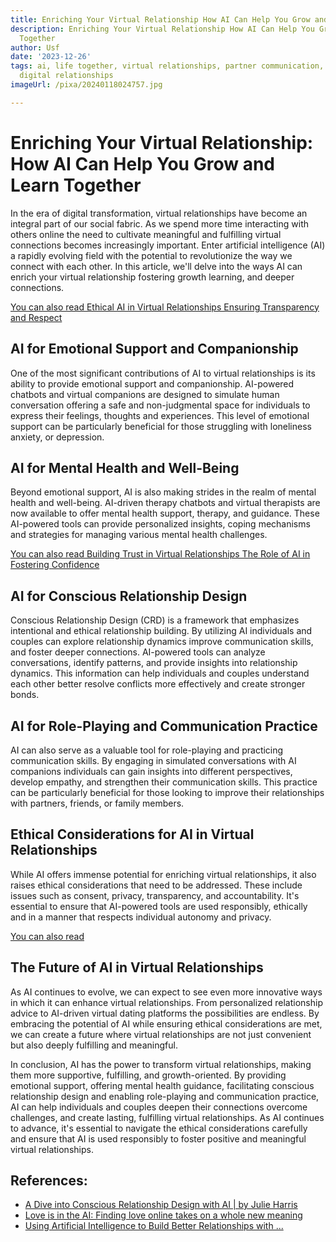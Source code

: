 ```yaml
---
title: Enriching Your Virtual Relationship How AI Can Help You Grow and Learn Together
description: Enriching Your Virtual Relationship How AI Can Help You Grow and Learn
  Together
author: Usf
date: '2023-12-26'
tags: ai, life together, virtual relationships, partner communication, digital bonding,
  digital relationships
imageUrl: /pixa/20240118024757.jpg

---
```

# Enriching Your Virtual Relationship: How AI Can Help  You Grow and  Learn Together

In the era of digital transformation, virtual relationships have become an integral  part of our social fabric. As we spend more time interacting with others online the need to  cultivate meaningful and fulfilling virtual connections becomes increasingly important. Enter artificial intelligence (AI) a rapidly evolving field with the potential to revolutionize the way we connect with  each other. In this article, we'll delve into the ways AI can enrich your virtual relationship fostering growth learning, and deeper connections.

[You can also read Ethical AI  in  Virtual Relationships Ensuring Transparency and  Respect](Ethical%20AI%20in%20Virtual%20Relationships%20Ensuring%20Transparency%20and%20Respect)


## AI for Emotional Support and  Companionship

One of the most significant contributions of AI to virtual relationships is its ability to  provide emotional support and companionship.  AI-powered chatbots  and virtual companions  are designed  to simulate human conversation offering a safe and non-judgmental space for individuals to express their  feelings, thoughts and experiences. This level of emotional  support can be particularly beneficial for those struggling with loneliness anxiety, or depression.

## AI for Mental Health and Well-Being

Beyond emotional support, AI is also making strides in the realm  of mental health and well-being. AI-driven therapy  chatbots and virtual therapists are now  available to offer mental health support, therapy, and guidance. These AI-powered tools can provide personalized insights, coping mechanisms and strategies for managing various mental health challenges.

[You can also read Building Trust in Virtual Relationships The Role  of AI in Fostering  Confidence](Building%20Trust%20in%20Virtual%20Relationships%20The%20Role%20of%20AI%20in%20Fostering%20Confidence)


## AI for  Conscious Relationship Design

Conscious  Relationship Design (CRD) is a framework that emphasizes intentional and ethical  relationship  building.  By utilizing AI individuals and couples  can explore relationship dynamics improve  communication skills, and foster deeper  connections. AI-powered tools can analyze conversations, identify patterns, and provide insights into relationship dynamics. This information can help individuals and couples understand each other better  resolve  conflicts more effectively  and create stronger bonds.

## AI for Role-Playing and Communication Practice

AI can also serve  as  a valuable tool for role-playing and practicing communication  skills. By engaging in simulated conversations with AI companions individuals  can gain insights into different perspectives, develop empathy, and strengthen their  communication skills. This practice can be particularly beneficial for those looking to improve their relationships with partners, friends, or  family members.

## Ethical Considerations  for AI in Virtual Relationships

While AI offers immense potential for enriching virtual relationships, it also raises ethical considerations that need to be addressed. These include issues such as consent, privacy, transparency, and accountability. It's essential to  ensure that AI-powered tools  are used responsibly, ethically and in a manner that respects individual autonomy and privacy.

[You can also read ]()


## The Future of AI in  Virtual Relationships

As AI continues to evolve,  we can expect to see even more innovative ways in which it can enhance virtual relationships. From personalized relationship advice to AI-driven virtual dating platforms  the possibilities are endless. By embracing the potential of AI while ensuring ethical considerations are met, we can create a future where virtual  relationships are not just convenient but also  deeply fulfilling and meaningful.

In conclusion, AI  has the  power to transform virtual relationships, making them more  supportive, fulfilling, and growth-oriented. By providing emotional support, offering mental health guidance, facilitating conscious relationship design and enabling role-playing and  communication practice, AI can help individuals  and couples deepen their connections overcome challenges,  and create lasting, fulfilling virtual relationships. As  AI continues to advance,  it's essential to navigate  the  ethical considerations carefully and ensure that AI is used responsibly to foster positive  and meaningful virtual relationships.

## References:
- [A Dive into Conscious Relationship Design with AI | by Julie Harris](https://jhwordsmith.medium.com/virtual-connections-a-dive-into-conscious-relationship-design-with-ai-8c526b85967f)
- [Love is in the AI: Finding love online takes on a whole new meaning](https://www.welivesecurity.com/en/we-live-progress/love-ai-finding-love-online-whole-new-meaning/)
- [Using Artificial Intelligence to Build Better Relationships with ...](https://www.creativevirtual.com/us/using-artificial-intelligence-to-build-better-relationships-with-customers/)
